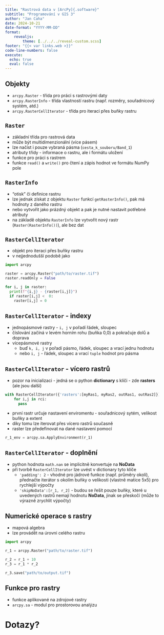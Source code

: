 ```yaml
---
title: "Rastrová data v [ArcPy]{.software}"
subtitle: "Programování v GIS 3"
author: "Jan Caha"
date: 2024-10-21
date-format: "YYYY-MM-DD"
format: 
    revealjs:
        theme: [../../../reveal-custom.scss]
footer: "{{< var links.web >}}"
code-line-numbers: false
execute:
  echo: true
  eval: false
---
```


## Objekty

- `arcpy.Raster` - třída pro práci s rastrovými daty
- `arcpy.RasterInfo` - třída vlastností rastru (např. rozměry, souřadnicový systém, atd.)
- `arcpy.RasterCellIterator` - třída pro iteraci přes buňky rastru

## `Raster`

- základní třída pro rastrová data
- může být multidimenzionální (více pásem)
- lze načíst i pouze vybraná pásma (`cesta_k_souboru/Band_1`)
- atributy třídy - informace o rastru, ale i formátu uložení
- funkce pro práci s rastrem
- funkce `read()` a `write()` pro čtení a zápis hodnot ve formátu [NumPy]{.software} pole

## `RasterInfo`

- "otisk" či definice rastru
- lze jednak získat z objektu `Raster` funkcí `getRasterInfo()`, pak má hodnoty z daného rastru
- nebo vytvořit jako prázdný objekt a pak je nutné nastavit potřebné atributy
- na základě objektu `RasterInfo` lze vytvořit nový rastr (`Raster(RasterInfo())`), ale bez dat 

## `RasterCellIterator`

- objekt pro iteraci přes buňky rastru
- v nejjednodušší podobě jako

```python
import arcpy

raster = arcpy.Raster("path/to/raster.tif")
raster.readOnly = False

for i, j in raster:
  print(f"{i,j} - {raster[i,j]}")
  if raster[i,j] <  0:
    raster[i,j] = 0  
```

## `RasterCellIterator` - indexy

- jednopásmové rastry - `i, j` v pořadí řádek, sloupec
- číslování začíná v levém horním rohu (buňka 0,0) a pokračuje dolů a doprava
- vícepásmové rastry 
   - buď `k, i, j` v pořadí pásmo, řádek, sloupec a vrací jednu hodnotu
   - nebo `i, j` - řádek, sloupec a vrací `tuple` hodnot pro pásma

## `RasterCellIterator` - vícero rastrů

- pozor na inicializaci - jedná se o python **dictionary** s klíči - zde __rasters__ (ale jsou další)

```python
with RasterCellIterator({'rasters':[myRas1, myRas2, outRas1, outRas2]}) as rci:
    for i,j in rci:
      pass
```

- první rastr určuje nastavení enviromentu - souřadnicový sytém, velikost buňky a extent
- díky tomu lze iterovat přes vícero rastrů současně
- raster lze předefinovat na dané nastavení pomocí 

```python
r_1_env = arcpy.sa.ApplyEnvironment(r_1)
```

## `RasterCellIterator` - doplnění

- python hodnota `math.nan` se implicitně konvertuje na **NoData**
- při tvorbě `RasterCellIterator` lze uvést v dictionary tyto klíče
  - `'padding': 2` - vhodné pro jádrové funkce (např. průměry okolí), přednačte iterátor s okolím buňky o velikosti (vlastně matice 5x5) pro rychlejší výpočty
  - `'skipNoData':[r_1, r_2]` - budou se řešit pouze buňky, které u uvedených rastrů nemají hodnotu **NoData**, jinak se přeskočí (může to výrazně zrychlit výpočty)

## Numerické operace s rastry

- mapová algebra
- lze provádět na úrovni celého rastru

```python
import arcpy

r_1 = arcpy.Raster("path/to/raster.tif")

r_2 = r_1 + 10
r_3 = r_1 * r_2

r_3.save("path/to/output.tif")
```

## Funkce pro rastry

- funkce aplikované na zdrojové rastry
- `arcpy.sa` - modul pro prostorovou analýzu
  
# Dotazy?{.center}